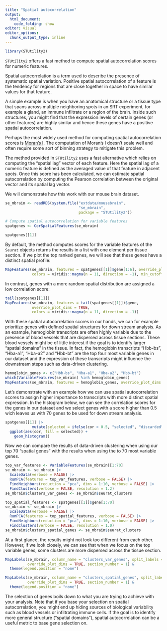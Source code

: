 ```yaml
---
title: "Spatial autocorrelation"
output:
  html_document:
    code_folding: show
editor: visual
editor_options: 
  chunk_output_type: inline
---
```


```r
library(STUtility2)
```

`STUtility2` offers a fast method to compute spatial autocorrelation scores for numeric features. 

Spatial autocorrelation is a term used to describe the presence of systematic spatial variation. 
Positive spatial autocorrelation of a feature is the tendency for regions that are close together 
in space to have similar values for that feature.

A simple example is when you have an anatomical structure or a tissue type that spans across multiple 
neighboring spots in an SRT experiment, for example a gland, an immune infiltrate or a region of the brain. 
Inside such structures, you might find that the expression levels of certain genes (or other features) are 
highly similar and hence these genes have a positive spatial autocorrelation.

Perhaps the most widely used method for computing spatial autocorrelation scores is [Moran's I](https://en.wikipedia.org/wiki/Moran%27s_I). 
The computation of Moran's I doesn't scale well and often require some sort of binning strategy to mitigate this problem.

The method provided in `STUtility2` uses a fast alternative which relies on computing the "spatial lag" 
vector of each feature. Here the spatial lag of a numeric feature is defined as the averaged value of that 
feature in adjacent spots. Once this score has been calculated, we can estimate spatial autocorrelation by 
computing the Pearson correlation between the original vector and its spatial lag vector.

We will demonstrate how this work with our mouse brain dataset.

```r
se_mbrain <- readRDS(system.file("extdata/mousebrain",
                                 "se_mbrain",
                                 package = "STUtility2"))

# Compute spatial autocorrelation for variable features
spatgenes <- CorSpatialFeatures(se_mbrain)

spatgenes[[1]]
```

By default, the method computes scores for the variable features of the `Seurat` objects returns the results
in a list with one element per tissue section. If we plot the top ranked genes, we will see that these genes
have a distinct spatial profile:

```r
MapFeatures(se_mbrain, features = spatgenes[[1]]$gene[1:6], override_plot_dims = TRUE,
            colors = viridis::magma(n = 11, direction = -1), min_cutoff = 0.1)
```

In contrast, genes with a more random spatial distribution are assigned a low correlation score:

```r
tail(spatgenes[[1]])
MapFeatures(se_mbrain, features = tail(spatgenes[[1]])$gene, 
            override_plot_dims = TRUE,
            colors = viridis::magma(n = 11, direction = -1))
```

With these spatial autocorrelation scores in our hands, we can for example prioritize genes with defined spatial structures
for down stream analysis. As an example, hemoglobin transcripts are often highly variable due to the presence of blood vessels
that are dispersed across tissue sections. These blood vessels might be of little interest if the goal is to identify larger
"spatial domains" in the tissue. In fact, the hemoglobin transcripts "Hbb-bs", "Hba-a1", "Hba-a2" and "Hbb-bt" are the top four 
most variable genes in our dataset and the expression of these transcripts might influence the downstream steps such as 
data-driven clustering.

```r
hemoglobin_genes <- c("Hbb-bs", "Hba-a1", "Hba-a2", "Hbb-bt")
which(VariableFeatures(se_mbrain) %in% hemoglobin_genes)
MapFeatures(se_mbrain, features = hemoglobin_genes, override_plot_dims = TRUE)
```
Let's demonstrate with an example how we can use spatial autocorrelation scores to assign higher importance
to transcripts with more distinct spatial expression. In the histogram below, we can see the correlation scores
for the genes in our dataset and we select genes with a score higher than 0.5 wich leaves us with 70 genes to 
be used for down stream analysis.

```r
spatgenes[[1]] |> 
            mutate(selected = ifelse(cor > 0.5, "selected", "discarded")) |> 
  ggplot(aes(cor, fill = selected)) +
    geom_histogram()
```

Now we can compare the results of data-driven clustering when using our top 70 "spatial genes" with 
the results when using the to 70 most variable genes.

```r

top_var_features <- VariableFeatures(se_mbrain)[1:70]
se_mbrain <- se_mbrain |> 
  ScaleData(verbose = FALSE) |> 
  RunPCA(features = top_var_features, verbose = FALSE) |> 
  FindNeighbors(reduction = "pca", dims = 1:10, verbose = FALSE) |> 
  FindClusters(verbose = FALSE, resolution = 1.2)
se_mbrain$clusters_var_genes <- se_mbrain$seurat_clusters

top_spatial_features <- spatgenes[[1]]$gene[1:70]
se_mbrain <- se_mbrain |> 
  ScaleData(verbose = FALSE) |> 
  RunPCA(features = top_spatial_features, verbose = FALSE) |> 
  FindNeighbors(reduction = "pca", dims = 1:10, verbose = FALSE) |> 
  FindClusters(verbose = FALSE, resolution = 1.0)
se_mbrain$clusters_spatial_genes <- se_mbrain$seurat_clusters
```

At a first glance, the results might not look too different from each other. However, if we look closely, we 
can see that when we focus on the top variable genes, some clusters are more dispersed across the tissue section.

```r
MapLabels(se_mbrain, column_name = "clusters_var_genes", split_labels = TRUE, 
          override_plot_dims = TRUE, section_number = 1) &
  theme(legend.position = "none")

MapLabels(se_mbrain, column_name = "clusters_spatial_genes", split_labels = TRUE, 
          override_plot_dims = TRUE, section_number = 1) &
  theme(legend.position = "none")
```

The selection of genes boils down to what you are trying to achieve with your analysis. Note that if you 
base your selection on spatial autocorrelation, you might end up hiding sources of biological variability
such as blood vessels or infiltrating immune cells. If the goal is to identify more general structure ("spatial domains"),
spatial autocorrelation can be a useful metric to base gene selection on.
